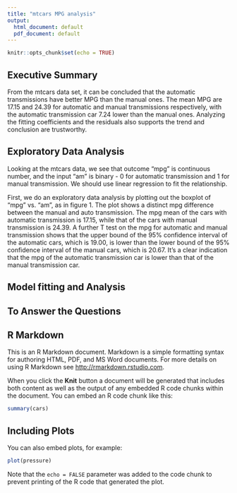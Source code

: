 ---
title: "mtcars MPG analysis"
output:
  html_document: default
  pdf_document: default
---

```{r setup, include=FALSE}
knitr::opts_chunk$set(echo = TRUE)
```

## Executive Summary
From the mtcars data set, it can be concluded that the automatic transmissions have better MPG than the manual ones. The mean MPG are 17.15 and 24.39 for automatic and manual transmissions respectively, with the automatic transmission car 7.24 lower than the manual ones. Analyzing the fitting coefficients and the residuals also supports the trend and conclusion are trustworthy.

## Exploratory Data Analysis
Looking at the mtcars data, we see that outcome "mpg" is continuous number, and the input "am" is binary - 0 for automatic transmission and 1 for manual transmission. We should use linear regression to fit the relationship.

First, we do an exploratory data analysis by plotting out the boxplot of "mpg" vs. "am", as in figure 1. The plot shows a distinct mpg difference between the manual and auto transmission. The mpg mean of the cars with automatic transmission is 17.15, while that of the cars with manual transmission is 24.39. A further T test on the mpg for automatic and manual transmission shows that the upper bound of the 95% confidence interval of the automatic cars, which is 19.00, is lower than the lower bound of the 95% confidence interval of the manual cars, which is 20.67. It's a clear indication that the mpg of the automatic transmission car is lower than that of the manual transmission car. 


## Model fitting and Analysis


## To Answer the Questions







## R Markdown

This is an R Markdown document. Markdown is a simple formatting syntax for authoring HTML, PDF, and MS Word documents. For more details on using R Markdown see <http://rmarkdown.rstudio.com>.

When you click the **Knit** button a document will be generated that includes both content as well as the output of any embedded R code chunks within the document. You can embed an R code chunk like this:

```{r cars}
summary(cars)
```

## Including Plots

You can also embed plots, for example:

```{r pressure, echo=FALSE}
plot(pressure)
```

Note that the `echo = FALSE` parameter was added to the code chunk to prevent printing of the R code that generated the plot.
